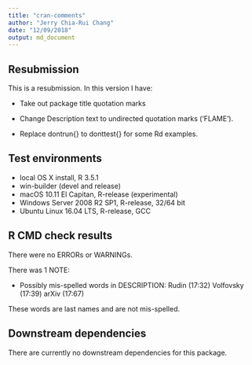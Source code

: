 ```yaml
---
title: "cran-comments"
author: "Jerry Chia-Rui Chang"
date: "12/09/2018"
output: md_document
---
```


## Resubmission

This is a resubmission. In this version I have:

* Take out package title quotation marks 

* Change Description text to undirected quotation marks ('FLAME').

* Replace dontrun{} to donttest{} for some Rd examples.

## Test environments
* local OS X install, R 3.5.1
* win-builder (devel and release)
* macOS 10.11 El Capitan, R-release (experimental)
* Windows Server 2008 R2 SP1, R-release, 32/64 bit
* Ubuntu Linux 16.04 LTS, R-release, GCC

## R CMD check results
There were no ERRORs or WARNINGs.

There was 1 NOTE:

*  Possibly mis-spelled words in DESCRIPTION:
  Rudin (17:32)
  Volfovsky (17:39)
  arXiv (17:67)
    
  These words are last names and are not mis-spelled.

## Downstream dependencies

There are currently no downstream dependencies for this package.
